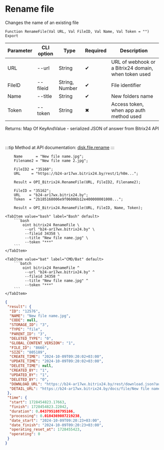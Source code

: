 ﻿---
sidebar_position: 10
description: Rename file and other functions to work with Bitrix24 in the Open Integration Package, a free open-source integration library for 1C:Enterprise 8, OneScript and CLI
keywords: [1C, 1С, 1С:Enterprise, 1С:Enterprise 8.3, API, Integration, Services, Exchange, OneScript, CLI, Bitrix24]
---


# Rename file
 Changes the name of an existing file



`Function RenameFile(Val URL, Val FileID, Val Name, Val Token = "") Export`

  | Parameter | CLI option | Type | Required | Description |
  |-|-|-|-|-|
  | URL | --url | String | &#x2714; | URL of webhook or a Bitrix24 domain, when token used |
  | FileID | --fileid | String, Number | &#x2714; | File identifier |
  | Name | --title | String | &#x2714; | New folders name |
  | Token | --token | String | &#x2716; | Access token, when app auth method used |

  
  Returns:  Map Of KeyAndValue - serialized JSON of answer from Bitrix24 API

<br/>

:::tip
Method at API documentation: [disk.file.rename](https://dev.1c-bitrix.ru/rest_help/disk/file/disk_file_rename.php)
:::
<br/>



```bsl title="1C:Enterprise/OneScript code example"
    Name      = "New file name.jpg";
    Filename2 = "New file name 2.jpg";

    FileID2 = "35160";
    URL     = "https://b24-ar17wx.bitrix24.by/rest/1/h0m...";

    Result = OPI_Bitrix24.RenameFile(URL, FileID2, Filename2);

    FileID = "35162";
    URL    = "b24-ar17wx.bitrix24.by";
    Token  = "2b185168006e9f06006b12e400000001000...";

    Result = OPI_Bitrix24.RenameFile(URL, FileID, Name, Token);
```
 

 <Tabs>
  
    <TabItem value="bash" label="Bash" default>
        ```bash
            oint bitrix24 RenameFile \
             --url "b24-ar17wx.bitrix24.by" \
             --fileid 34358 \
             --title "New file name.jpg" \
             --token "***"
        ```
    </TabItem>
  
    <TabItem value="bat" label="CMD/Bat" default>
        ```batch
            oint bitrix24 RenameFile ^
             --url "b24-ar17wx.bitrix24.by" ^
             --fileid 34358 ^
             --title "New file name.jpg" ^
             --token "***"
        ```
    </TabItem>
</Tabs>


```json title="Result"
{
 "result": {
  "ID": "12576",
  "NAME": "New file name.jpg",
  "CODE": null,
  "STORAGE_ID": "3",
  "TYPE": "file",
  "PARENT_ID": "3",
  "DELETED_TYPE": "0",
  "GLOBAL_CONTENT_VERSION": "1",
  "FILE_ID": "8666",
  "SIZE": "805189",
  "CREATE_TIME": "2024-10-09T09:20:02+03:00",
  "UPDATE_TIME": "2024-10-09T09:20:02+03:00",
  "DELETE_TIME": null,
  "CREATED_BY": "1",
  "UPDATED_BY": "1",
  "DELETED_BY": "0",
  "DOWNLOAD_URL": "https://b24-ar17wx.bitrix24.by/rest/download.json?auth=6b2e0667006e9f06006b12e4000000010000072c4914d2a629a27f8e468fd6a8ba64ff&token=disk%7CaWQ9MTI1NzYmXz0wWFJ4WFEzM0FGTTdMWlZ5WmdqRU90ZG15QVd3MlJqeQ%3D%3D%7CImRvd25sb2FkfGRpc2t8YVdROU1USTFOelltWHowd1dGSjRXRkV6TTBGR1RUZE1XbFo1V21kcVJVOTBaRzE1UVZkM01sSnFlUT09fDZiMmUwNjY3MDA2ZTlmMDYwMDZiMTJlNDAwMDAwMDAxMDAwMDA3MmM0OTE0ZDJhNjI5YTI3ZjhlNDY4ZmQ2YThiYTY0ZmYi.QkRL4GgBhO%2FJVenu5%2Fn%2BxllOXMyOOL1HhrapYtzpnY4%3D",
  "DETAIL_URL": "https://b24-ar17wx.bitrix24.by/docs/file/New file name.jpg"
 },
 "time": {
  "start": 1728454823.17663,
  "finish": 1728454823.22042,
  "duration": 0.043795108795166,
  "processing": 0.0184369087219238,
  "date_start": "2024-10-09T09:20:23+03:00",
  "date_finish": "2024-10-09T09:20:23+03:00",
  "operating_reset_at": 1728455423,
  "operating": 0
 }
}
```
